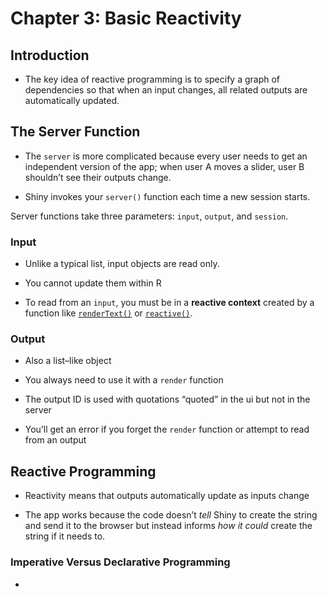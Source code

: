 # Chapter 3: Basic Reactivity

## Introduction

-   The key idea of reactive programming is to specify a graph of dependencies so that when an input changes, all related outputs are automatically updated.

## The Server Function

-   The `server` is more complicated because every user needs to get an independent version of the app; when user A moves a slider, user B shouldn't see their outputs change.

-   Shiny invokes your `server()` function each time a new session starts.

Server functions take three parameters: `input`, `output`, and `session`.

### Input

-   Unlike a typical list, input objects are read only.

-   You cannot update them within R

-   To read from an `input`, you must be in a **reactive context** created by a function like [`renderText()`](https://rdrr.io/pkg/shiny/man/renderPrint.html) or [`reactive()`](https://rdrr.io/pkg/shiny/man/reactive.html).

### Output

-   Also a list--like object

-   You always need to use it with a `render` function

-   The output ID is used with quotations "quoted" in the ui but not in the server

-   You'll get an error if you forget the `render` function or attempt to read from an output

## Reactive Programming

-   Reactivity means that outputs automatically update as inputs change

-   The app works because the code doesn't *tell* Shiny to create the string and send it to the browser but instead informs *how* *it could* create the string if it needs to.

### Imperative Versus Declarative Programming

-   
